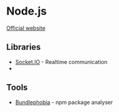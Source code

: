 # Node.js

[Official website](https://nodejs.org)

## Libraries

- [Socket.IO](https://socket.io/) - Realtime communication
- 

## Tools

- [Bundlephobia](https://bundlephobia.com) - npm package analyser
